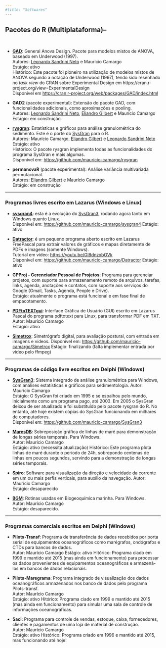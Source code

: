 ```yaml
---
#title: "Softwares"
---
```


## Pacotes do R (Multiplataforma)--

<br>

- [**GAD**](https://cran.r-project.org/package=GAD): General Anova Design. Pacote para modelos mistos de ANOVA, baseado em Underwood (1997).  
Autores: [Leonardo Sandrini Neto](http://lattes.cnpq.br/8490360283693098) e Maurício Camargo  
Estágio: ativo  
Histórico: Este pacote foi pioneiro na utilização de modelos mistos de ANOVA segundo a notação de Underwood (1997), tendo sido resenhado no *task view* do CRAN sobre Experimental Design em https://cran.r-project.org/view=ExperimentalDesign  
Disponível em <https://cran.r-project.org/web/packages/GAD/index.html>

- **GAD2** (pacote experimental): Extensão do pacote GAD, com funcionalidades adicionais, como aproximações e pooling.  
Autores: [Leonardo Sandrini Neto](http://lattes.cnpq.br/8490360283693098), [Eliandro Gilbert](http://lattes.cnpq.br/5433409191582743) e Maurício Camargo  
Estágio: em construção

- [**rysgran**](https://github.com/mauricio-camargo/rysgran): Estatísticas e gráficos para análise granulométrica do sedimento. Este é o porte do [SysGran](https://github.com/mauricio-camargo/SysGran) para o R.  
Autores: Maurício Camargo, [Eliandro Gilbert](http://lattes.cnpq.br/5433409191582743) e [Leonardo Sandrini Neto](http://lattes.cnpq.br/8490360283693098)  
Estágio: ativo  
Histórico: O pacote rysgran implementa todas as funcionalidades do programa SysGran e mais algumas.  
Disponível em: <https://github.com/mauricio-camargo/rysgran>  

- **permanovaR** (pacote experimental): Análise variância multivariada permutacional.  
Autores: [Eliandro Gilbert](http://lattes.cnpq.br/5433409191582743) e Maurício Camargo  
Estágio: em construção

----

### Programas livres escrito em Lazarus (Windows e Linux)
- [**sysgran4**](https://github.com/mauricio-camargo/sysgran4): esta é a evolução do [SysGran3](https://github.com/mauricio-camargo/sysgran3), rodando agora tanto em Windows quanto Linux.  
Disponível em: <https://github.com/mauricio-camargo/sysgran4>
Estágio: ativo

- [**Datractor**](https://github.com/mauricio-camargo/Datractor): é um pequeno programa aberto escrito em Lazarus FreePascal para extrair valores de gráficos e mapas diretamente de PDFs e imagens (somente Windows).  
Tutorial em vídeo: <https://youtu.be/GI8dnzxbOVk>  
Disponível em: <https://github.com/mauricio-camargo/Datractor>
Estágio: ativo

- **GPProj - Gerenciador Pessoal de Projetos**: Programa para gerenciar projetos, com suporte para armazenamento remoto de arquivos, tarefas, links, agenda, anotações e contatos, com suporte aos serviços do Google (Gmail, Tasks, Agenda, People e Drive).  
Estágio: atualmente o programa está funcional e em fase final de empacotamento.

- [**PDFtoTEXTgui**](https://github.com/mauricio-camargo/PDFtoTEXTgui): Interface Gráfica de Usuário (GUI) escrito em Lazarus Pascal do programa pdftotext para Linux, para transformar PDF em TXT.  
Autor: Maurício Camargo  
Estágio: ativo

- [**Simetrox**](https://github.com/mauricio-camargo/Simetrox): Simetrógrafo digital, para avaliação postural, com entrada em imagens e vídeos. 
Disponível em: <https://github.com/mauricio-camargo/Simetrox>
Estágio: finalizando (falta implementar entrada por video pelo ffmpeg)


---

### Programas de código livre escritos em Delphi (Windows)
- [**SysGran3**](https://github.com/mauricio-camargo/SysGran3): Sistema integrado de análise granulométrica para Windows, com análises estatísticas e gráficos para sedimentologia. 
Autor: Maurício Camargo  
Estágio: O SysGran foi criado em 1995 e se espalhou pelo mundo, inicialmente como um programa pago, até 2003. Em 2005 o SysGran deixou de ser atualizado e foi substituído pelo pacote rysgran do R. No entanto, até hoje existem cópias do SysGran funcionando em milhares de computadores.  
Disponível em: <https://github.com/mauricio-camargo/SysGran3>

- [**MaresDB**](https://github.com/mauricio-camargo/MaresDB): Sobreposição gráfica de linhas de maré para demonstração de longas séries temporais. Para Windows.  
Autor: Maurício Camargo  
Estágio: ativo (necessita atualização)
Histórico: Este programa plota linhas de maré durante o período de 24h, sobrepondo centenas de linhas em poucos segundos, servindo para a demonstração de longas séries temporais.

- **Spiro**: Software para visualização da direção e velocidade da corrente em um ou mais perfis verticais, para auxílio da navegação. 
Autor: Maurício Camargo  
Estágio: desaparecido

- [**BGM**](https://github.com/mauricio-camargo/BGM): Rotinas usadas em Biogeoquímica marinha. Para Windows.  
Autor: Maurício Camargo  
Estágio: desaparecido.

----


### Programas comerciais escritos em Delphi (Windows)
- **Pilots-Transf**: Programa de transferência de dados recebidos por porta serial de equipamentos oceanográficos como marégrafos, ondógrafos e CTDs para bancos de dados.  
Autor: Maurício Camargo
Estágio: ativo
Hitórico: Programa ciado em 1999 e mantido até 2015 (mas ainda em funcionamento) para processar os dados provenientes de equipamentos oceanográficos e armazená-los em bancos de dados relacionais.  

- **Pilots-Maregrama**: Programa integrado de visualização dos dados oceanográficos armazenados nos banco de dados pelo programa Pilots-transf.  
Autor: Maurício Camargo  
Estágio: ativo
Hitórico: Programa ciado em 1999 e mantido até 2015 (mas ainda em funcionamento) para simular uma sala de controle de informações oceanográficas.

- **Saci**: Programa para controle de vendas, estoque, caixa, fornecedores, clientes e pagamentos de uma loja de material de construção.  
Autor: Maurício Camargo  
Estágio: ativo
Histórico: Programa criado em 1996 e mantido até 2015, mas funcionando até hoje!
